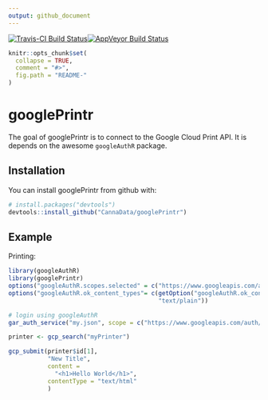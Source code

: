 ```yaml
---
output: github_document
---
```

[![Travis-CI Build Status](https://travis-ci.org/CannaData/googlePrintr.svg?branch=master)](https://travis-ci.org/CannaData/googlePrintr)[![AppVeyor Build Status](https://ci.appveyor.com/api/projects/status/github/CannaData/googlePrintr?branch=master&svg=true)](https://ci.appveyor.com/project/CannaData/googlePrintr)
<!-- README.md is generated from README.Rmd. Please edit that file -->

```r
knitr::opts_chunk$set(
  collapse = TRUE,
  comment = "#>",
  fig.path = "README-"
)
```

# googlePrintr

The goal of googlePrintr is to connect to the Google Cloud Print API. It is depends on the awesome `googleAuthR` package.

## Installation

You can install googlePrintr from github with:

```r
# install.packages("devtools")
devtools::install_github("CannaData/googlePrintr")
```

## Example

Printing:

```r
library(googleAuthR)
library(googlePrintr)
options("googleAuthR.scopes.selected" = c("https://www.googleapis.com/auth/cloudprint"))
options("googleAuthR.ok_content_types"= c(getOption("googleAuthR.ok_content_types"),
                                          "text/plain"))

# login using googleAuthR
gar_auth_service("my.json", scope = c("https://www.googleapis.com/auth/cloudprint"))

printer <- gcp_search("myPrinter")

gcp_submit(printer$id[1], 
           "New Title",
           content = 
             "<h1>Hello World</h1>",
           contentType = "text/html"
           )

```
